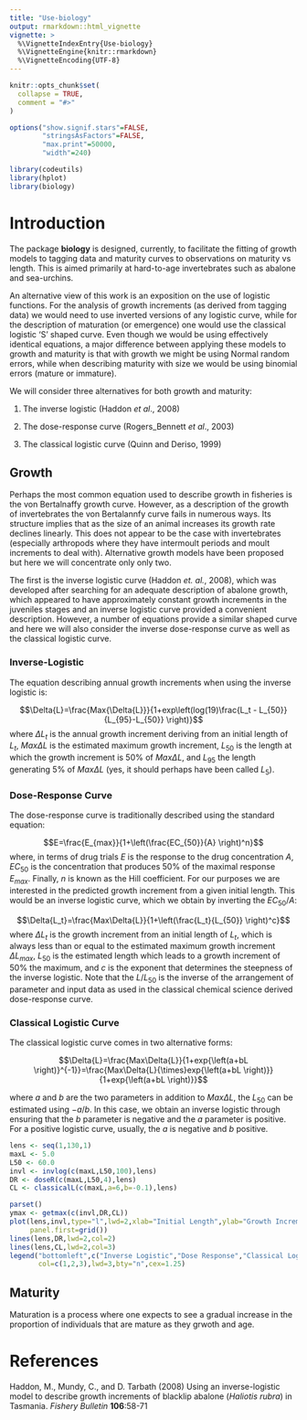 ```yaml
---
title: "Use-biology"
output: rmarkdown::html_vignette
vignette: >
  %\VignetteIndexEntry{Use-biology}
  %\VignetteEngine{knitr::rmarkdown}
  %\VignetteEncoding{UTF-8}
---
```


```r
knitr::opts_chunk$set(
  collapse = TRUE,
  comment = "#>"
)

options("show.signif.stars"=FALSE,
        "stringsAsFactors"=FALSE,
        "max.print"=50000,
        "width"=240)


```

```r
library(codeutils)
library(hplot)
library(biology)
```


# Introduction

The package __biology__ is designed, currently, to facilitate the fitting of growth models to tagging data and maturity curves to observations on maturity vs length. This is aimed primarily at hard-to-age invertebrates such as abalone and sea-urchins.

An alternative view of this work is an exposition on the use of logistic functions. For the analysis of growth increments (as derived from tagging data) we would need to use inverted versions of any logistic curve, while for the description of maturation (or emergence) one would use the classical logistic 'S' shaped curve. Even though we would be using effectively identical equations, a major difference between applying these models to growth and maturity is that with growth we might be using Normal random errors, while when describing maturity with size we would be using binomial errors (mature or immature).

We will consider three alternatives for both growth and maturity:

1. The inverse logistic  (Haddon _et al_., 2008)

2. The dose-response curve (Rogers_Bennett _et al_., 2003)

3. The classical logistic curve (Quinn and Deriso, 1999)

## Growth

Perhaps the most common equation used to describe growth in fisheries is the von Bertalnaffy growth curve. However, as a description of the growth of invertebrates the von Bertalannfy curve fails in numerous ways. Its structure implies that as the size of an animal increases its growth rate declines linearly. This does not appear to be the case with invertebrates (especially arthropods where they have intermoult periods and moult increments to deal with). Alternative growth models have been proposed but here we will concentrate only only two. 

The first is the inverse logistic curve (Haddon _et. al._, 2008), which was developed after searching for an adequate description of abalone growth, which appeared to have approximately constant growth increments in the juveniles stages and an inverse logistic curve provided a convenient description. However, a number of equations provide a similar shaped curve and here we will also consider the inverse dose-response curve as well as the classical logistic curve.

### Inverse-Logistic

The equation describing annual growth increments when using the inverse logistic is:

$$\Delta{L}=\frac{Max{\Delta{L}}}{1+exp\left(log(19)\frac{L_t - L_{50}}{L_{95}-L_{50}} \right)}$$
where $\Delta{L_t}$ is the annual growth increment deriving from an initial length of $L_t$, $Max{\Delta{L}}$ is the estimated maximum growth increment, $L_{50}$ is the length at which the growth increment is 50% of $Max{\Delta{L}}$, and $L_{95}$ the length generating 5% of $Max{\Delta{L}}$ (yes, it should perhaps have been called $L_5$).  

### Dose-Response Curve

The dose-response curve is traditionally described using the standard equation:

$$E=\frac{E_{max}}{1+\left(\frac{EC_{50}}{A} \right)^n}$$
where, in terms of drug trials $E$ is the response to the drug concentration $A$, $EC_{50}$ is the concentration that produces 50% of the maximal response $E_{max}$. Finally, $n$ is known as the Hill coefficient. For our purposes we are interested in the predicted growth increment from a given initial length. This would be an inverse logistic curve, which we obtain by inverting the $EC_{50}/A$:

$$\Delta{L_t}=\frac{Max\Delta{L}}{1+\left(\frac{L_t}{L_{50}} \right)^c}$$
where $\Delta{L_t}$ is the growth increment from an initial length of $L_t$, which is always less than or equal to the estimated maximum growth increment $\Delta{L_{max}}$, $L_{50}$ is the estimated length which leads to a growth increment of 50% the maximum, and $c$ is the exponent that determines the steepness of the inverse logistic. Note that the $L/L_{50}$ is the inverse of the arrangement of parameter and input data as used in the classical chemical science derived dose-response curve. 

### Classical Logistic Curve

The classical logistic curve comes in two alternative forms:

$$\Delta{L}=\frac{Max\Delta{L}}{1+exp{\left(a+bL \right)}^{-1}}=\frac{Max\Delta{L}{\times}exp{\left(a+bL \right)}}{1+exp{\left(a+bL \right)}}$$

where $a$ and $b$ are the two parameters in addition to $Max\Delta{L}$, the $L_{50}$ can be estimated using $-a/b$. In this case, we obtain an inverse logistic through ensuring that the $b$ parameter is negative and the $a$ parameter is positive. For a positive logistic curve, usually, the $a$ is negative and $b$ positive.

```r
lens <- seq(1,130,1)
maxL <- 5.0
L50 <- 60.0
invl <- invlog(c(maxL,L50,100),lens)
DR <- doseR(c(maxL,L50,4),lens)
CL <- classicalL(c(maxL,a=6,b=-0.1),lens)

```

```r
parset()
ymax <- getmax(c(invl,DR,CL))
plot(lens,invl,type="l",lwd=2,xlab="Initial Length",ylab="Growth Increment",
     panel.first=grid())
lines(lens,DR,lwd=2,col=2)
lines(lens,CL,lwd=2,col=3)
legend("bottomleft",c("Inverse Logistic","Dose Response","Classical Logistic"),
       col=c(1,2,3),lwd=3,bty="n",cex=1.25)
```









## Maturity

Maturation is a process where one expects to see a gradual increase in the proportion of individuals that are mature as they grwoth and age.







# References

Haddon, M., Mundy, C., and D. Tarbath (2008) Using an inverse-logistic model to describe growth increments of blacklip abalone (_Haliotis rubra_) in Tasmania. _Fishery Bulletin_ __106__:58-71

















